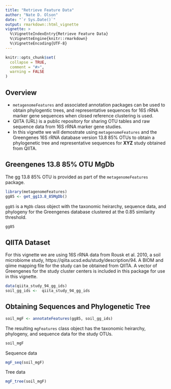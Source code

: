 ```yaml
---
title: "Retrieve Feature Data"
author: "Nate D. Olson"
date: "`r Sys.Date()`"
output: rmarkdown::html_vignette
vignette: >
  %\VignetteIndexEntry{Retrieve Feature Data}
  %\VignetteEngine{knitr::rmarkdown}
  %\VignetteEncoding{UTF-8}
---
```


```r
knitr::opts_chunk$set(
  collapse = TRUE,
  comment = "#>",
  warning = FALSE
)
```

## Overview  
* `metagenomeFeatures` and associated annotation packages can be used to obtain phylogentic trees, and representative sequences for 16S rRNA marker gene sequences when closed reference clustering is used.  
* QIITA (URL) is a public repository for sharing OTU tables and raw sequence data from 16S rRNA marker gene studies.  
* In this vignette we will demostrate using `metagenomeFeatures` and the Greengenes 16S rRNA database version 13.8 85\% OTUs to obtain a phylogenetic tree and representative sequences for __XYZ__ study obtained from QIITA.  

## Greengenes 13.8 85\% OTU MgDb
The gg 13.8 85% OTU is provided as part of the `metagenomeFeatures` package. 
```r
library(metagenomeFeatures)
gg85 <- get_gg13.8_85MgDb()
```

`gg85` is a `MgDb` class object with the taxonomic heirarchy, sequence data, and phylogeny for the Greengenes database clustered at the 0.85 similarity threshold. 
```r
gg85
```


##  QIITA Dataset 
For this vignette we are using 16S rRNA data from Rousk et al. 2010, a soil microbiome study, https://qiita.ucsd.edu/study/description/94. 
A BIOM and qiime mapping file for the study can be obtained from QIITA. 
A vector of Greengenes for the study cluster centers is included in this package for use in this vignette. 

```r
data(qiita_study_94_gg_ids)
soil_gg_ids <-  qiita_study_94_gg_ids
```

## Obtaining Sequences and Phylogenetic Tree 
```r
soil_mgF <- annotateFeatures(gg85, soil_gg_ids)
```

The resulting `mgFeatures` class object has the taxonomic heirarchy, phylogeny, and sequence data for the study OTUs. 
```r
soil_mgF
```

Sequence data
```r
mgF_seq(soil_mgF)
```

Tree data 
```r
mgF_tree(soil_mgF)
```


